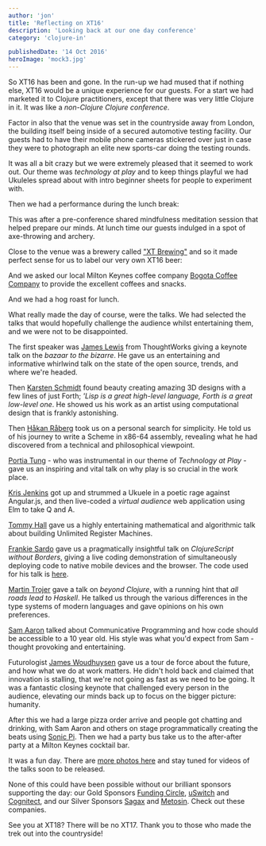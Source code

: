 ```yaml
---
author: 'jon'
title: 'Reflecting on XT16'
description: 'Looking back at our one day conference'
category: 'clojure-in'

publishedDate: '14 Oct 2016'
heroImage: 'mock3.jpg'
---
```


So XT16 has been and gone. In the run-up we had mused that if nothing
else, XT16 would be a unique experience for our guests. For a start we
had marketed it to Clojure practitioners, except that there was very
little Clojure in it. It was like a _non-Clojure Clojure conference_.

Factor in also that the venue was set in the countryside away from
London, the building itself being inside of a secured automotive testing
facility. Our guests had to have their mobile phone cameras stickered
over just in case they were to photograph an elite new sports-car doing
the testing rounds.

It was all a bit crazy but we were extremely pleased that it seemed to
work out. Our theme was _technology at play_ and to keep things playful
we had Ukuleles spread about with intro beginner sheets for people to
experiment with.

Then we had a performance during the lunch break:

This was after a pre-conference shared mindfulness meditation session
that helped prepare our minds. At lunch time our guests indulged in a
spot of axe-throwing and archery.

Close to the venue was a brewery called [\"XT
Brewing\"](http://www.xtbrewing.com/) and so it made perfect sense for
us to label our very own XT16 beer:

And we asked our local Milton Keynes coffee company [Bogota Coffee
Company](http://www.bogotacoffee.co.uk/) to provide the excellent
coffees and snacks.

And we had a hog roast for lunch.

What really made the day of course, were the talks. We had selected the
talks that would hopefully challenge the audience whilst entertaining
them, and we were not to be disappointed.

The first speaker was [James Lewis](https://twitter.com/boicy) from
ThoughtWorks giving a keynote talk on the _bazaar to the bizarre_. He
gave us an entertaining and informative whirlwind talk on the state of
the open source, trends, and where we're headed.

Then [Karsten Schmidt](http://postspectacular.com/) found beauty
creating amazing 3D designs with a few lines of just Forth; _\'Lisp is a
great high-level language, Forth is a great low-level one_. He showed us
his work as an artist using computational design that is frankly
astonishing.

Then [Håkan Råberg](https://github.com/hraberg) took us on a personal
search for simplicity. He told us of his journey to write a Scheme in
x86-64 assembly, revealing what he had discovered from a technical and
philosophical viewpoint.

[Portia Tung](http://www.selfishprogramming.com/about/) - who was
instrumental in our theme of _Technology at Play_ - gave us an inspiring
and vital talk on why play is so crucial in the work place.

[Kris Jenkins](http://blog.jenkster.com/) got up and strummed a Ukuele
in a poetic rage against Angular.js, and then live-coded a _virtual
audience_ web application using Elm to take Q and A.

[Tommy Hall](http://www.thattommyhall.com/) gave us a highly
entertaining mathematical and algorithmic talk about building Unlimited
Register Machines.

[Frankie Sardo](https://github.com/frankiesardo) gave us a pragmatically
insightful talk on _ClojureScript without Borders_, giving a live coding
demonstration of simultaneously deploying code to native mobile devices
and the browser. The code used for his talk is
[here](https://github.com/frankiesardo/reload-demo).

[Martin Trojer](https://martintrojer.github.io/) gave a talk on _beyond
Clojure_, with a running hint that _all roads lead to Haskell_. He
talked us through the various differences in the type systems of modern
languages and gave opinions on his own preferences.

[Sam Aaron](http://sam.aaron.name/) talked about Communicative
Programming and how code should be accessible to a 10 year old. His
style was what you'd expect from Sam - thought provoking and
entertaining.

Futurologist [James Woudhuysen](http://www.woudhuysen.com/) gave us a
tour de force about the future, and how what we do at work matters. He
didn't hold back and claimed that innovation is stalling, that we're not
going as fast as we need to be going. It was a fantastic closing keynote
that challenged every person in the audience, elevating our minds back
up to focus on the bigger picture: humanity.

After this we had a large pizza order arrive and people got chatting and
drinking, with Sam Aaron and others on stage programmatically creating
the beats using [Sonic Pi](http://sonic-pi.net/). Then we had a party
bus take us to the after-after party at a Milton Keynes cocktail bar.

It was a fun day. There are [more photos
here](https://goo.gl/photos/nzwPsyLLssARyEyQ6) and stay tuned for videos
of the talks soon to be released.

None of this could have been possible without our brilliant sponsors
supporting the day: our Gold Sponsors [Funding
Circle](https://www.fundingcircle.com/uk/careers/),
[uSwitch](https://www.uswitch.com/vacancies/) and
[Cognitect](http://cognitect.com/), and our Silver Sponsors
[Sagax](http://www.sagaxtech.com/) and
[Metosin](http://www.metosin.fi/). Check out these companies.

See you at XT18? There will be no XT17. Thank you to those who made the
trek out into the countryside!
